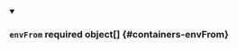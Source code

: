 
<details className="config-field" data-expandable="false" open>
<summary>

### `envFrom` <span class="config-field-required" data-required="false">required</span> <span class="config-field-type">object[]</span> <span class="config-field-default"></span> <span class="config-field-enum"></span> {#containers-envFrom}



</summary>



</details>
